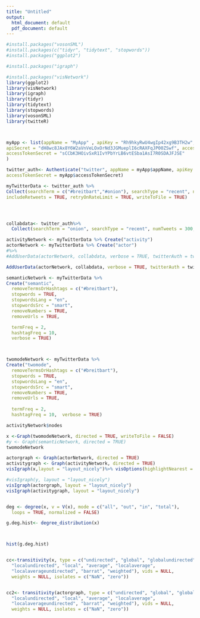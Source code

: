 ---
title: "Untitled"
output:
  html_document: default
  pdf_document: default
---

```{r}
#install.packages("vosonSML")
#install.packages(c("tidyr", "tidytext", "stopwords"))
#install.packages("ggplot2")

#install.packages("igraph")

#install.packages("visNetwork")
library(ggplot2)
library(visNetwork)
library(igraph)
library(tidyr)
library(tidytext)
library(stopwords)
library(vosonSML)
library(twitteR)



myApp <- list(appName = "MyApp" , apiKey = "Rh9hkyRwU4wgIp42xg9B3TH2w",
apiSecret = "dH8wc8JAx8Y6W2aVnVeLOxOrNd3JGMueplI6cRAXFqJP00ZSwf", accessToken = "1194769030311219200-jBJCGpgLbFHtEc4znVCZkKTyQjCv7v",
accessTokenSecret = "sCCbK3HOivSxR1IvYPbYrLB6vtESba1AsI7R0SDAJFJSE"
)

twitter_auth<- Authenticate("twitter", appName = myApp$appName, apiKey = myApp$apiKey, apiSecret = myApp$apiSecret, accessToken = myApp$accessToken,
accessTokenSecret = myApp$accessTokenSecret)
```


```{r}
myTwitterData <- twitter_auth %>%
Collect(searchTerm = c("#breitbart","#onion"), searchType = "recent", numTweets = 300, verbose = TRUE,
includeRetweets = TRUE, retryOnRateLimit = TRUE, writeToFile = TRUE)




collabdata<- twitter_auth%>%
  Collect(searchTerm = "onion", searchType = "recent", numTweets = 300, verbose = TRUE,includeRetweets = TRUE, retryOnRateLimit = TRUE, writeToFile = TRUE)


```


```{r}
activityNetwork <- myTwitterData %>% Create("activity") 
actorNetwork <- myTwitterData %>% Create("actor") 
#%>%
#AddUserData(actorNetwork, collabdata, verbose = TRUE, twitterAuth = twitter_auth)


```

```{r}
AddUserData(actorNetwork, collabdata, verbose = TRUE, twitterAuth = twitter_auth)

```



```{r}
semanticNetwork <- myTwitterData %>%
Create("semantic", 
  removeTermsOrHashtags = c("#breitbart"),
  stopwords = TRUE,
  stopwordsLang = "en",
  stopwordsSrc = "smart",
  removeNumbers = TRUE,
  removeUrls = TRUE,

  termFreq = 2, 
  hashtagFreq = 10, 
  verbose = TRUE)



twomodeNetwork <- myTwitterData %>%
Create("twomode", 
  removeTermsOrHashtags = c("#breitbart"),
  stopwords = TRUE,
  stopwordsLang = "en",
  stopwordsSrc = "smart",
  removeNumbers = TRUE,
  removeUrls = TRUE,
  
  termFreq = 2, 
  hashtagFreq = 10,  verbose = TRUE)

activityNetwork$nodes


```


```{r}
x <-Graph(twomodeNetwork, directed = TRUE, writeToFile = FALSE)
#y <- Graph(semanticNetwork, directed = TRUE)
twomodeNetwork

actorgraph <- Graph(actorNetwork, directed = TRUE)
activitygraph <- Graph(activityNetwork, directed = TRUE)
visIgraph(x,layout = "layout_nicely")%>% visOptions(highlightNearest = TRUE,selectedBy = "group", nodesIdSelection = TRUE)

#visIgraph(y, layout = "layout_nicely")
visIgraph(actorgraph, layout = "layout_nicely")
visIgraph(activitygraph, layout = "layout_nicely")



```


```{r}
deg <- degree(x, v = V(x), mode = c("all", "out", "in", "total"),
  loops = TRUE, normalized = FALSE)

g.deg.hist<- degree_distribution(x)



hist(g.deg.hist)


cc<-transitivity(x, type = c("undirected", "global", "globalundirected",
  "localundirected", "local", "average", "localaverage",
  "localaverageundirected", "barrat", "weighted"), vids = NULL,
  weights = NULL, isolates = c("NaN", "zero"))


cc2<- transitivity(actorgraph, type = c("undirected", "global", "globalundirected",
  "localundirected", "local", "average", "localaverage",
  "localaverageundirected", "barrat", "weighted"), vids = NULL,
  weights = NULL, isolates = c("NaN", "zero"))



```